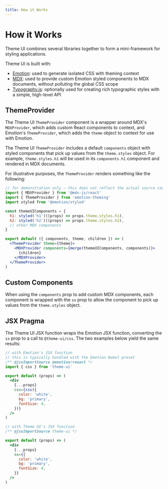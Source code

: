 ```yaml
---
title: How it Works
---
```


# How it Works

Theme UI combines several libraries together to form a mini-framework for styling applications.

Theme UI is built with:

- [Emotion][]: used to generate isolated CSS with theming context
- [MDX][]: used to provide custom Emotion styled components to MDX documents, without polluting the global CSS scope
- [Typography.js][]: optionally used for creating rich typographic styles with a simple, high-level API

[emotion]: https://emotion.sh
[mdx]: https://mdxjs.com
[typography.js]: https://github.com/KyleAMathews/typography.js

## ThemeProvider

The Theme UI `ThemeProvider` component is a wrapper around MDX's `MDXProvider`,
which adds custom React components to context,
and Emotion's `ThemeProvider`, which adds the `theme` object to context for use with Emotion.

The Theme UI `ThemeProvider` includes a default `components` object with styled components that pick up values from the `theme.styles` object.
For example, `theme.styles.h1` will be used in its `components.h1` component and rendered in MDX documents.

For illustrative purposes, the `ThemeProvider` renders something like the following:

```jsx
// for demonstration only – this does not reflect the actual source code
import { MDXProvider } from '@mdx-js/react'
import { ThemeProvider } from 'emotion-theming'
import styled from '@emotion/styled'

const themeUIComponents = {
  h1: styled('h1')((props) => props.theme.styles.h1),
  h2: styled('h2')((props) => props.theme.styles.h2),
  // other MDX components
}

export default ({ components, theme, children }) => (
  <ThemeProvider theme={theme}>
    <MDXProvider components={merge(themeUIComponents, components)}>
      {children}
    </MDXProvider>
  </ThemeProvider>
)
```

## Custom Components

When using the `components` prop to add custom MDX components,
each component is wrapped with the `sx` prop to allow the component to pick up values from the `theme.styles` object.

## JSX Pragma

The Theme UI JSX function wraps the Emotion JSX function, converting the `sx` prop to a call to `@theme-ui/css`.
The two examples below yield the same results:

```jsx
// with Emotion's JSX function
// this is typically handled with the Emotion Babel preset
/** @jsxImportSource @emotion/reaact */
import { css } from 'theme-ui'

export default (props) => (
  <div
    {...props}
    css={css({
      color: 'white',
      bg: 'primary',
      fontSize: 4,
    })}
  />
)
```

```jsx
// with Theme UI's JSX function
/** @jsxImportSource theme-ui */

export default (props) => (
  <div
    {...props}
    sx={{
      color: 'white',
      bg: 'primary',
      fontSize: 4,
    }}
  />
)
```
